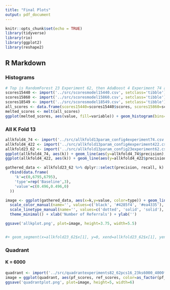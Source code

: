 ```yaml
---
title: "Final Plots"
output: pdf_document
---
```


```r
knitr::opts_chunk$set(echo = TRUE)
library(tidyverse)
library(rio)
library(ggplot2)
library(reshape2)
```

## R Markdown

### Histograms

```r
# Top is RandomForest 23 Experiment 62, then AdaBoost 4 Experiment 74 and AdaBoost 4 Experiment 422
scores15440 <- import('../src/scoresmodel15440.csv', setclass='tibble')
scores15860 <- import('../src/scoresmodel15860.csv', setclass='tibble')
scores18549 <- import('../src/scoresmodel18549.csv', setclass='tibble')
all_scores <- data.frame(scores15440=scores15440$scores, scores15860=scores15860$scores, scores18549=scores18549$scores)
melted_scores <- melt(all_scores)
ggplot(melted_scores, aes(value, fill=variable)) + geom_histogram(bins=100, stat='bin')
```

### All K Fold 13

```r
allkfold4_74 <- import('../src/allkfold13param_config4experiment74.csv', setclass='tibble')
allkfold4_422 <- import('../src/allkfold13param_config4experiment422.csv', setclass='tibble')
allkfold23_62 <- import('../src/allkfold13param_config23experiment62.csv', setclass='tibble')
ggplot(allkfold4_74, aes(k)) + geom_line(aes(y=allkfold4_74$precision), color='#34495eff') + geom_line(aes(y=allkfold4_74$recall), color='#ff9900') + geom_line(aes(y=allkfold23_62$precision)) + geom_line(aes(y=allkfold23_62$recall)) + theme_minimal() + scale_y_continuous('Precision', sec.axis=sec_axis(~ ., name='Recall')) + xlab('Number of Alerts')
ggplot(allkfold4_422, aes(k)) + geom_line(aes(y=allkfold4_422$precision)) + geom_line(aes(y=allkfold4_422$recall)) + theme_minimal() + scale_y_continuous('Precision', sec.axis=sec_axis(~ ., name='Recall')) + xlab('Number of Alerts')

gathered_data <- allkfold23_62 %>% dplyr::select(precision, recall, k) %>% gather(key=type, value=value, precision:recall) %>%
  rbind(data.frame(
    'k'=c(0,6795,6795),
    'type'=rep('Baseline',3),
    'value'=c(0.496,0.496,0)
  ))

image <- ggplot(gathered_data, aes(x=k,y=value, color=type)) + geom_line(aes(linetype=type))+
  scale_color_manual(name='', values=c('black', '#4285f4', '#ea4335'), labels=c('Baseline','Precision', 'Recall')) + 
  scale_linetype_manual(name='', values=c('dotted', 'solid', 'solid'), labels=c('Baseline','Precision', 'Recall'))+
  theme_minimal() + xlab('Number of Referrals') + ylab('') 

ggsave('allkplot.png', plot=image, height=3.75, width=5.5)


#+ geom_segment(x=allkfold23_62$x[1], y=0, xend=allkfold23_62$x[1], yend=allkfold23_62$y[1], color='black', linetype='dotted') + geom_segment(x=0, y=allkfold23_62$y[1], xend=allkfold23_62$x[1], yend=allkfold23_62$y[1], color='black', linetype='dotted')
```

### Quadrant

#### K = 6000

```r
quadrant <- import('../src/quadrantexperiments82_62pcs16_23ks6000_4000fold13.csv', setclass='tibble')
image = ggplot(quadrant, aes(pf_scores, ref_scores, color=as_factor(pf_labels), shape=as_factor(ref_labels))) + geom_point(alpha=1) + geom_line(aes(x), color='black') + geom_line(aes(y=y), color='black') + theme_minimal() + scale_color_manual(name='Found', values=c('#ea4335','#4285f4','#fbbc05'), labels=c('No','Yes','N/A')) + scale_shape_manual(name='Referral', labels=c('No','Yes'), values=c(0,15)) + ylab('Referral Score') + xlab('Person Found Score')
ggsave('quadrantplot.png', plot=image, height=5, width=6)
```

